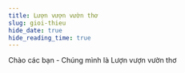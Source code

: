 ---
title: Lượn vượn vườn thơ
slug: gioi-thieu
hide_date: true
hide_reading_time: true
---
Chào các bạn - Chúng mình là Lượn vượn vườn thơ

<!-- <img  src={require("@site/static/img/bia.webp").default} alt="Siamese cat" style={{height: 600}} /> -->